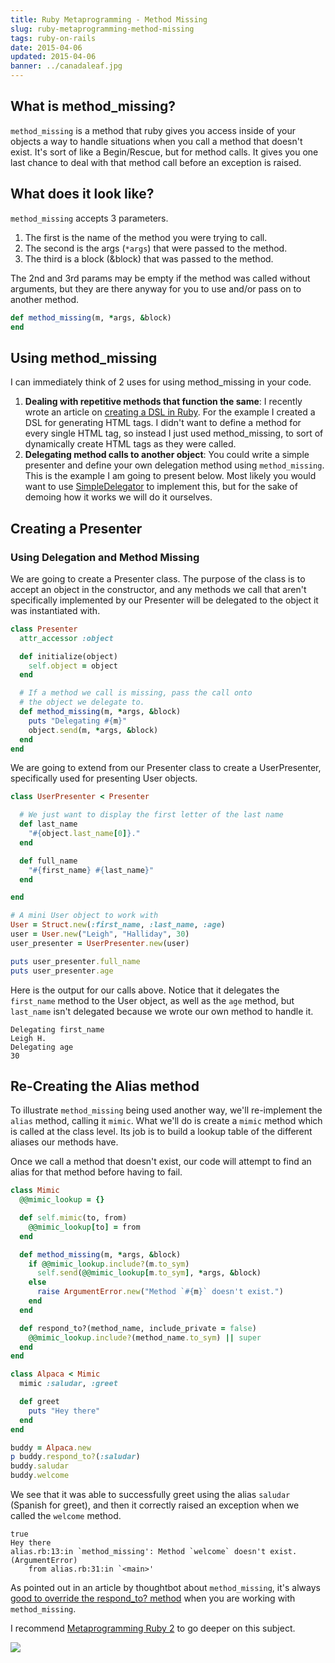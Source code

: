 ```yaml
---
title: Ruby Metaprogramming - Method Missing
slug: ruby-metaprogramming-method-missing
tags: ruby-on-rails
date: 2015-04-06
updated: 2015-04-06
banner: ../canadaleaf.jpg
---
```


## What is method_missing?

`method_missing` is a method that ruby gives you access inside of your objects a way to handle situations when you call a method that doesn't exist. It's sort of like a Begin/Rescue, but for method calls. It gives you one last chance to deal with that method call before an exception is raised.

## What does it look like?

`method_missing` accepts 3 parameters.

1. The first is the name of the method you were trying to call.
2. The second is the args (`*args`) that were passed to the method.
3. The third is a block (&block) that was passed to the method.

The 2nd and 3rd params may be empty if the method was called without arguments, but they are there anyway for you to use and/or pass on to another method.

```ruby
def method_missing(m, *args, &block)
end
```

## Using method_missing

I can immediately think of 2 uses for using method_missing in your code.

1. **Dealing with repetitive methods that function the same**: I recently wrote an article on [creating a DSL in Ruby](http://www.leighhalliday.com/creating-ruby-dsl). For the example I created a DSL for generating HTML tags. I didn't want to define a method for every single HTML tag, so instead I just used method_missing, to sort of dynamically create HTML tags as they were called.
2. **Delegating method calls to another object**: You could write a simple presenter and define your own delegation method using `method_missing`. This is the example I am going to present below. Most likely you would want to use [SimpleDelegator](http://ruby-doc.org/stdlib-2.1.0/libdoc/delegate/rdoc/SimpleDelegator.html) to implement this, but for the sake of demoing how it works we will do it ourselves.

## Creating a Presenter

### Using Delegation and Method Missing

We are going to create a Presenter class. The purpose of the class is to accept an object in the constructor, and any methods we call that aren't specifically implemented by our Presenter will be delegated to the object it was instantiated with.

```ruby
class Presenter
  attr_accessor :object

  def initialize(object)
    self.object = object
  end

  # If a method we call is missing, pass the call onto
  # the object we delegate to.
  def method_missing(m, *args, &block)
    puts "Delegating #{m}"
    object.send(m, *args, &block)
  end
end
```

We are going to extend from our Presenter class to create a UserPresenter, specifically used for presenting User objects.

```ruby
class UserPresenter < Presenter

  # We just want to display the first letter of the last name
  def last_name
    "#{object.last_name[0]}."
  end

  def full_name
    "#{first_name} #{last_name}"
  end

end

# A mini User object to work with
User = Struct.new(:first_name, :last_name, :age)
user = User.new("Leigh", "Halliday", 30)
user_presenter = UserPresenter.new(user)

puts user_presenter.full_name
puts user_presenter.age
```

Here is the output for our calls above. Notice that it delegates the `first_name` method to the User object, as well as the `age` method, but `last_name` isn't delegated because we wrote our own method to handle it.

```
Delegating first_name
Leigh H.
Delegating age
30
```

## Re-Creating the Alias method

To illustrate `method_missing` being used another way, we'll re-implement the `alias` method, calling it `mimic`. What we'll do is create a `mimic` method which is called at the class level. Its job is to build a lookup table of the different aliases our methods have.

Once we call a method that doesn't exist, our code will attempt to find an alias for that method before having to fail.

```ruby
class Mimic
  @@mimic_lookup = {}

  def self.mimic(to, from)
    @@mimic_lookup[to] = from
  end

  def method_missing(m, *args, &block)
    if @@mimic_lookup.include?(m.to_sym)
      self.send(@@mimic_lookup[m.to_sym], *args, &block)
    else
      raise ArgumentError.new("Method `#{m}` doesn't exist.")
    end
  end

  def respond_to?(method_name, include_private = false)
    @@mimic_lookup.include?(method_name.to_sym) || super
  end
end

class Alpaca < Mimic
  mimic :saludar, :greet

  def greet
    puts "Hey there"
  end
end

buddy = Alpaca.new
p buddy.respond_to?(:saludar)
buddy.saludar
buddy.welcome
```

We see that it was able to successfully greet using the alias `saludar` (Spanish for greet), and then it correctly raised an exception when we called the `welcome` method.

```
true
Hey there
alias.rb:13:in `method_missing': Method `welcome` doesn't exist. (ArgumentError)
	from alias.rb:31:in `<main>'
```

As pointed out in an article by thoughtbot about `method_missing`, it's always [good to override the respond_to? method](https://robots.thoughtbot.com/always-define-respond-to-missing-when-overriding) when you are working with `method_missing`.

I recommend [Metaprogramming Ruby 2](https://amzn.to/2pyq8pm) to go deeper on this subject.

<a target="_blank"  href="https://www.amazon.com/gp/product/1941222129/ref=as_li_tl?ie=UTF8&camp=1789&creative=9325&creativeASIN=1941222129&linkCode=as2&tag=leigh0b-20&linkId=ae80a179b3b0373ea64894f5d30026e9"><img border="0" src="//ws-na.amazon-adsystem.com/widgets/q?_encoding=UTF8&MarketPlace=US&ASIN=1941222129&ServiceVersion=20070822&ID=AsinImage&WS=1&Format=_SL160_&tag=leigh0b-20" ></a><img src="//ir-na.amazon-adsystem.com/e/ir?t=leigh0b-20&l=am2&o=1&a=1941222129" width="1" height="1" border="0" alt="" style="border:none !important; margin:0px !important;" />
